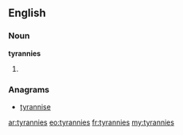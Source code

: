 ==English==

===Noun===
'''tyrannies'''

# {{plural of|[[tyranny]]}}

===Anagrams===
* [[tyrannise#English|tyrannise]]

[[ar:tyrannies]]
[[eo:tyrannies]]
[[fr:tyrannies]]
[[my:tyrannies]]